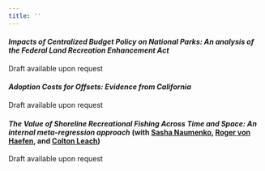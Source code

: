 ```yaml
---
title: ''
---
```


#### *Impacts of Centralized Budget Policy on National Parks: An analysis of the Federal Land Recreation Enhancement Act*
Draft available upon request

#### *Adoption Costs for Offsets: Evidence from California*
Draft available upon request

#### *The Value of Shoreline Recreational Fishing Across Time and Space: An internal meta-regression approach* (with [Sasha Naumenko](https://www.linkedin.com/in/avn-econ), [Roger von Haefen](https://rvhaefen.wordpress.ncsu.edu/), and [Colton Leach](https://www.linkedin.com/in/colton-leach-54a080136/))
Draft available upon request